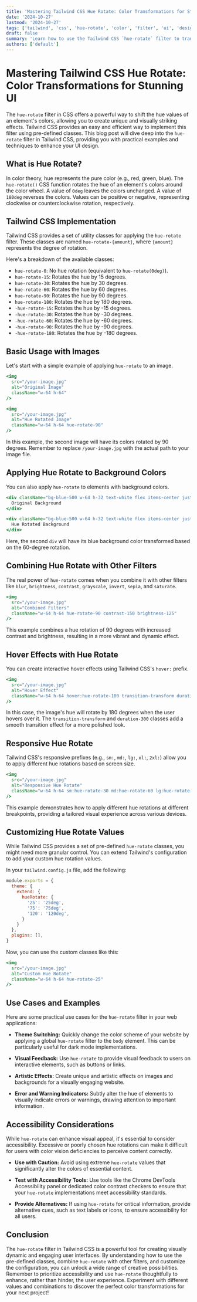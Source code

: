 ```yaml
---
title: 'Mastering Tailwind CSS Hue Rotate: Color Transformations for Stunning UI'
date: '2024-10-27'
lastmod: '2024-10-27'
tags: ['tailwind', 'css', 'hue-rotate', 'color', 'filter', 'ui', 'design']
draft: false
summary: 'Learn how to use the Tailwind CSS `hue-rotate` filter to transform the colors of your images, backgrounds, and elements, creating visually engaging and dynamic user interfaces. Explore practical examples and techniques to master this powerful tool.'
authors: ['default']
---
```


# Mastering Tailwind CSS Hue Rotate: Color Transformations for Stunning UI

The `hue-rotate` filter in CSS offers a powerful way to shift the hue values of an element's colors, allowing you to create unique and visually striking effects. Tailwind CSS provides an easy and efficient way to implement this filter using pre-defined classes.  This blog post will dive deep into the `hue-rotate` filter in Tailwind CSS, providing you with practical examples and techniques to enhance your UI design.

## What is Hue Rotate?

In color theory, hue represents the pure color (e.g., red, green, blue).  The `hue-rotate()` CSS function rotates the hue of an element's colors around the color wheel.  A value of `0deg` leaves the colors unchanged. A value of `180deg` reverses the colors.  Values can be positive or negative, representing clockwise or counterclockwise rotation, respectively.

## Tailwind CSS Implementation

Tailwind CSS provides a set of utility classes for applying the `hue-rotate` filter. These classes are named `hue-rotate-{amount}`, where `{amount}` represents the degree of rotation.

Here's a breakdown of the available classes:

*   `hue-rotate-0`:  No hue rotation (equivalent to `hue-rotate(0deg)`).
*   `hue-rotate-15`:  Rotates the hue by 15 degrees.
*   `hue-rotate-30`:  Rotates the hue by 30 degrees.
*   `hue-rotate-60`:  Rotates the hue by 60 degrees.
*   `hue-rotate-90`:  Rotates the hue by 90 degrees.
*   `hue-rotate-180`: Rotates the hue by 180 degrees.
*   `-hue-rotate-15`: Rotates the hue by -15 degrees.
*   `-hue-rotate-30`: Rotates the hue by -30 degrees.
*   `-hue-rotate-60`: Rotates the hue by -60 degrees.
*   `-hue-rotate-90`: Rotates the hue by -90 degrees.
*   `-hue-rotate-180`: Rotates the hue by -180 degrees.

## Basic Usage with Images

Let's start with a simple example of applying `hue-rotate` to an image.

```jsx
<img
  src="/your-image.jpg"
  alt="Original Image"
  className="w-64 h-64"
/>

<img
  src="/your-image.jpg"
  alt="Hue Rotated Image"
  className="w-64 h-64 hue-rotate-90"
/>
```

In this example, the second image will have its colors rotated by 90 degrees. Remember to replace `/your-image.jpg` with the actual path to your image file.

## Applying Hue Rotate to Background Colors

You can also apply `hue-rotate` to elements with background colors.

```jsx
<div className="bg-blue-500 w-64 h-32 text-white flex items-center justify-center">
  Original Background
</div>

<div className="bg-blue-500 w-64 h-32 text-white flex items-center justify-center hue-rotate-60">
  Hue Rotated Background
</div>
```

Here, the second `div` will have its blue background color transformed based on the 60-degree rotation.

## Combining Hue Rotate with Other Filters

The real power of `hue-rotate` comes when you combine it with other filters like `blur`, `brightness`, `contrast`, `grayscale`, `invert`, `sepia`, and `saturate`.

```jsx
<img
  src="/your-image.jpg"
  alt="Combined Filters"
  className="w-64 h-64 hue-rotate-90 contrast-150 brightness-125"
/>
```

This example combines a hue rotation of 90 degrees with increased contrast and brightness, resulting in a more vibrant and dynamic effect.

## Hover Effects with Hue Rotate

You can create interactive hover effects using Tailwind CSS's `hover:` prefix.

```jsx
<img
  src="/your-image.jpg"
  alt="Hover Effect"
  className="w-64 h-64 hover:hue-rotate-180 transition-transform duration-300"
/>
```

In this case, the image's hue will rotate by 180 degrees when the user hovers over it.  The `transition-transform` and `duration-300` classes add a smooth transition effect for a more polished look.

## Responsive Hue Rotate

Tailwind CSS's responsive prefixes (e.g., `sm:`, `md:`, `lg:`, `xl:`, `2xl:`) allow you to apply different hue rotations based on screen size.

```jsx
<img
  src="/your-image.jpg"
  alt="Responsive Hue Rotate"
  className="w-64 h-64 sm:hue-rotate-30 md:hue-rotate-60 lg:hue-rotate-90 xl:hue-rotate-180"
/>
```

This example demonstrates how to apply different hue rotations at different breakpoints, providing a tailored visual experience across various devices.

## Customizing Hue Rotate Values

While Tailwind CSS provides a set of pre-defined `hue-rotate` classes, you might need more granular control.  You can extend Tailwind's configuration to add your custom hue rotation values.

In your `tailwind.config.js` file, add the following:

```javascript
module.exports = {
  theme: {
    extend: {
      hueRotate: {
        '25': '25deg',
        '75': '75deg',
        '120': '120deg',
      }
    }
  },
  plugins: [],
}
```

Now, you can use the custom classes like this:

```jsx
<img
  src="/your-image.jpg"
  alt="Custom Hue Rotate"
  className="w-64 h-64 hue-rotate-25"
/>
```

##  Use Cases and Examples

Here are some practical use cases for the `hue-rotate` filter in your web applications:

*   **Theme Switching:**  Quickly change the color scheme of your website by applying a global `hue-rotate` filter to the `body` element.  This can be particularly useful for dark mode implementations.

*   **Visual Feedback:**  Use `hue-rotate` to provide visual feedback to users on interactive elements, such as buttons or links.

*   **Artistic Effects:** Create unique and artistic effects on images and backgrounds for a visually engaging website.

*   **Error and Warning Indicators:** Subtly alter the hue of elements to visually indicate errors or warnings, drawing attention to important information.

## Accessibility Considerations

While `hue-rotate` can enhance visual appeal, it's essential to consider accessibility.  Excessive or poorly chosen hue rotations can make it difficult for users with color vision deficiencies to perceive content correctly.

*   **Use with Caution:**  Avoid using extreme `hue-rotate` values that significantly alter the colors of essential content.

*   **Test with Accessibility Tools:**  Use tools like the Chrome DevTools Accessibility panel or dedicated color contrast checkers to ensure that your `hue-rotate` implementations meet accessibility standards.

*   **Provide Alternatives:**  If using `hue-rotate` for critical information, provide alternative cues, such as text labels or icons, to ensure accessibility for all users.

## Conclusion

The `hue-rotate` filter in Tailwind CSS is a powerful tool for creating visually dynamic and engaging user interfaces. By understanding how to use the pre-defined classes, combine `hue-rotate` with other filters, and customize the configuration, you can unlock a wide range of creative possibilities.  Remember to prioritize accessibility and use `hue-rotate` thoughtfully to enhance, rather than hinder, the user experience.  Experiment with different values and combinations to discover the perfect color transformations for your next project!